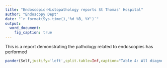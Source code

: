 ---
title: "Endoscopic-Histopathology reports St Thomas' Hospital"
author: "Endoscopy Dept"
date: "`r format(Sys.time(),'%d %B, %Y')`"
output:
  word_document:
    fig_caption: true
---

This is a report demonstrating the pathology related to endoscopies has performed   



```{r, echo=FALSE}

pander(Self,justify='left',split.table=Inf,caption="Table 4: All diagnoses. Note if the pathology box is empty or just says Diagnosis then the result is normal- presented like this for ease of reading")
```

